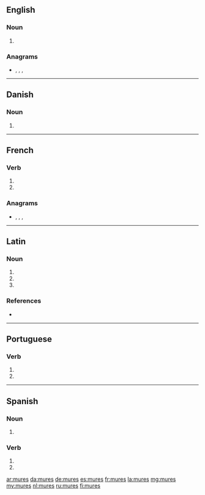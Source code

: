 {{also|murés}}
==English==

===Noun===
{{head|en|noun plural form}}

# {{plural of|mure|lang=en}}

===Anagrams===
* {{l|en|murse}}, {{l|en|Remus}}, {{l|en|serum}}, {{l|en|Sumer}}

----

==Danish==

===Noun===
{{head|da|noun form|g=c}}

# {{genitive plural indefinite of|mur|lang=da}}

----

==French==

===Verb===
{{fr-verb-form}}

# {{inflection of|murer||2|s|pres|indc|lang=fr}}
# {{inflection of|murer||2|s|pres|subj|lang=fr}}

===Anagrams===
* {{l|fr|meurs}}, {{l|fr|muser}}, {{l|fr|sérum}}, {{l|fr|Sumer}}

----

==Latin==

===Noun===
{{la-noun-form|murēs}}

# {{inflection of|mūs||nom|p|lang=la}}
# {{inflection of|mūs||acc|p|lang=la}}
# {{inflection of|mūs||voc|p|lang=la}}

===References===
* {{R:du Cange}}

----

==Portuguese==

===Verb===
{{pt-verb-form}}

# {{pt-verb form of|murar|ar|imperative|negative|singular|second}}
# {{pt-verb form of|murar|ar|subjunctive|present|singular|second}}

----

==Spanish==

===Noun===
{{head|es|noun form|g=m-p}}

# {{plural of|mur|lang=es}}

===Verb===
{{es-verb-form}}

# {{es-verb form of|ending=ar|mood=imperative|sense=negative|pers=2|formal=no|number=singular|murar}}
# {{es-verb form of|ending=ar|mood=subjunctive|tense=present|pers=2|formal=no|number=singular|murar}}

[[ar:mures]]
[[da:mures]]
[[de:mures]]
[[es:mures]]
[[fr:mures]]
[[la:mures]]
[[mg:mures]]
[[my:mures]]
[[nl:mures]]
[[ru:mures]]
[[fi:mures]]
